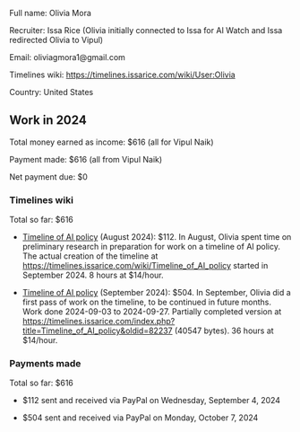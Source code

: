 Full name: Olivia Mora

Recruiter: Issa Rice (Olivia initially connected to Issa for AI Watch and Issa redirected Olivia to Vipul)

Email: oliviagmora1@gmail.com

Timelines wiki: https://timelines.issarice.com/wiki/User:Olivia

Country: United States

==Work in 2024==

Total money earned as income: $616 (all for Vipul Naik)

Payment made: $616 (all from Vipul Naik)

Net payment due: $0

===Timelines wiki===

Total so far: $616

* [https://timelines.issarice.com/wiki/Timeline_of_AI_policy Timeline of AI policy] (August 2024): $112. In August, Olivia spent time on preliminary research in preparation for work on a timeline of AI policy. The actual creation of the timeline at https://timelines.issarice.com/wiki/Timeline_of_AI_policy started in September 2024. 8 hours at $14/hour.

* [https://timelines.issarice.com/wiki/Timeline_of_AI_policy Timeline of AI policy] (September 2024): $504. In September, Olivia did a first pass of work on the timeline, to be continued in future months. Work done 2024-09-03 to 2024-09-27. Partially completed version at https://timelines.issarice.com/index.php?title=Timeline_of_AI_policy&oldid=82237 (40547 bytes). 36 hours at $14/hour.

===Payments made===

Total so far: $616

* $112 sent and received via PayPal on Wednesday, September 4, 2024

* $504 sent and received via PayPal on Monday, October 7, 2024

